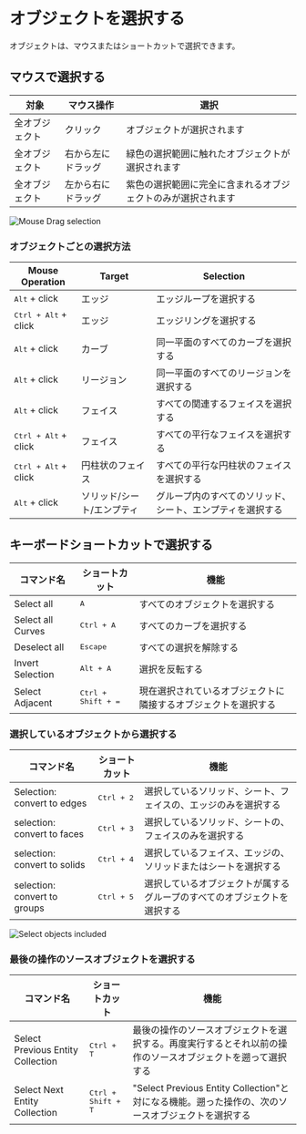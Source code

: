 
# オブジェクトを選択する

オブジェクトは、マウスまたはショートカットで選択できます。

## マウスで選択する

| 対象           | マウス操作    | 選択                                                      |
| -------------- | ------------------ | -------------------------------------------------------------- |
| 全オブジェクト | クリック           | オブジェクトが選択されます                                             |
| 全オブジェクト | 右から左にドラッグ | 緑色の選択範囲に触れたオブジェクトが選択されます             |
| 全オブジェクト | 左から右にドラッグ | 紫色の選択範囲に完全に含まれるオブジェクトのみが選択されます |

![Mouse Drag selection](/img/mouse-drag-selection.gif)

### オブジェクトごとの選択方法

| Mouse Operation               | Target                     | Selection                                                  |
| ----------------------------- | -------------------------- | ---------------------------------------------------------- |
| <kbd>Alt</kbd> + click        | エッジ                     | エッジループを選択する                                     |
| <kbd>Ctrl + Alt</kbd> + click | エッジ                     | エッジリングを選択する                                     |
| <kbd>Alt</kbd> + click        | カーブ                     | 同一平面のすべてのカーブを選択する                         |
| <kbd>Alt</kbd> + click        | リージョン                 | 同一平面のすべてのリージョンを選択する                     |
| <kbd>Alt</kbd> + click        | フェイス                   | すべての関連するフェイスを選択する                         |
| <kbd>Ctrl + Alt</kbd> + click | フェイス                   | すべての平行なフェイスを選択する                           |
| <kbd>Ctrl + Alt</kbd> + click | 円柱状のフェイス           | すべての平行な円柱状のフェイスを選択する                   |
| <kbd>Alt</kbd> + click        | ソリッド/シート/エンプティ | グループ内のすべてのソリッド、シート、エンプティを選択する |

## キーボードショートカットで選択する

| コマンド名     | ショートカット                    | 機能                                                               |
| ----------------- | --------------------------- | ------------------------------------------------------------------ |
| Select all        | <kbd>A</kbd>                | すべてのオブジェクトを選択する                                     |
| Select all Curves | <kbd>Ctrl + A</kbd>         | すべてのカーブを選択する                                           |
| Deselect all      | <kbd>Escape</kbd>           | すべての選択を解除する                                             |
| Invert Selection  | <kbd>Alt + A</kbd>          | 選択を反転する                                                     |
| Select Adjacent   | <kbd>Ctrl + Shift + =</kbd> | 現在選択されているオブジェクトに隣接するオブジェクトを選択する |


### 選択しているオブジェクトから選択する

| コマンド名                   | ショートカット      | 機能                                                                     |
| ---------------------------- | ------------------- | ------------------------------------------------------------------------ |
| Selection: convert to edges  | <kbd>Ctrl + 2</kbd> | 選択しているソリッド、シート、フェイスの、エッジのみを選択する           |
| selection: convert to faces  | <kbd>Ctrl + 3</kbd> | 選択しているソリッド、シートの、フェイスのみを選択する                   |
| selection: convert to solids | <kbd>Ctrl + 4</kbd> | 選択しているフェイス、エッジの、ソリッドまたはシートを選択する           |
| selection: convert to groups | <kbd>Ctrl + 5</kbd> | 選択しているオブジェクトが属するグループのすべてのオブジェクトを選択する |

![Select objects included](/img/select-objects-included.gif)

### 最後の操作のソースオブジェクトを選択する

| コマンド名                        | ショートカット              | 機能                                                                                                       |
| --------------------------------- | --------------------------- | ---------------------------------------------------------------------------------------------------------- |
| Select Previous Entity Collection | <kbd>Ctrl + T</kbd>         | 最後の操作のソースオブジェクトを選択する。再度実行するとそれ以前の操作のソースオブジェクトを遡って選択する |
| Select Next Entity Collection     | <kbd>Ctrl + Shift + T</kbd> | "Select Previous Entity Collection"と対になる機能。遡った操作の、次のソースオブジェクトを選択する          |

<VideoPlayer fileName="select-previous-entity-collection"/>






